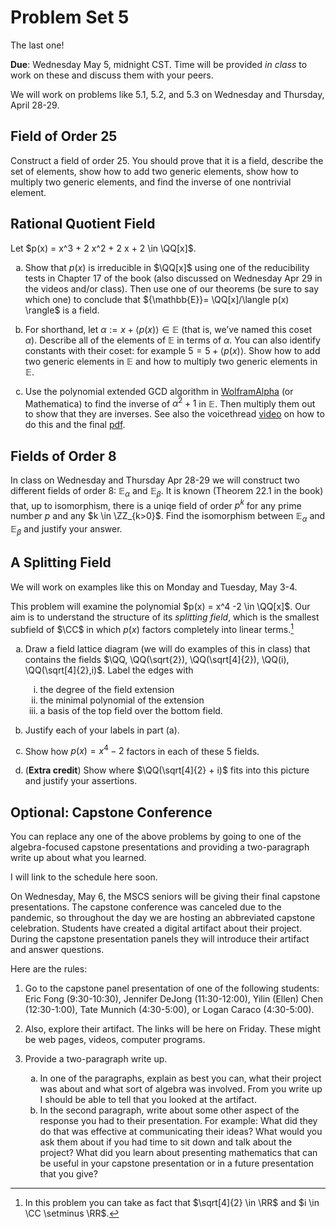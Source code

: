 # Problem Set 5

The last one!

\newcommand{\EE}{{\mathbb{E}}}


**Due**: Wednesday May 5, midnight CST. Time will be provided *in class* to work on these and discuss them with your peers. 

We will work on problems like 5.1, 5.2, and 5.3 on Wednesday and Thursday, April 28-29. 

##  Field of Order 25

Construct a field of order 25. You should prove that it is a field, describe the set of elements, show how to add two generic elements, show how to multiply two generic elements, and find the inverse of one nontrivial element. 

##  Rational Quotient Field

Let $p(x) =  x^3 + 2 x^2 + 2 x + 2 \in \QQ[x]$.

a. Show that $p(x)$ is irreducible in $\QQ[x]$ using one of the reducibility tests in Chapter 17 of the book (also discussed on Wednesday Apr 29 in the videos and/or class). Then use one of our theorems (be sure to say which one) to conclude that $\EE = \QQ[x]/\langle p(x) \rangle$ is a field.

b. For shorthand, let $\alpha := x + \langle p(x) \rangle \in \EE$ (that is, we've named this coset $\alpha$). Describe all of the elements of $\EE$ in terms of $\alpha$. You can also identify constants with their coset: for example $5 = 5 + \langle p(x) \rangle$. Show how to add two generic elements in $\EE$ and how to multiply two generic elements in $\EE$.

c. Use the polynomial extended GCD algorithm in [WolframAlpha](https://www.wolframalpha.com/input/?i=PolynomialExtendedGCD%5Bx%5E2%2B1%2Cx%5E3-4x%2B7%2Cx%5D) (or Mathematica) to find the inverse of $\alpha^2 + 1$ in $\EE$. Then multiply them out to show that they are inverses. See also the voicethread [video](https://moodle.macalester.edu/mod/lti/view.php?id=57781) on how to do this and the final [pdf](https://drive.google.com/open?id=1_wIrK50pgPeH-657wKtMwngD63IP7rbm). 


## Fields of Order 8

In class on Wednesday and Thursday Apr 28-29 we will construct two different fields of order 8: $\EE_\alpha$ and $\EE_\beta$. It is known (Theorem 22.1 in the book) that, up to isomorphism, there is a uniqe field of order $p^k$ for any prime number $p$ and any $k \in \ZZ_{k>0}$. Find the isomorphism between $\EE_\alpha$ and $\EE_\beta$ and justify your answer.

## A Splitting Field

We will work on examples like this on Monday and Tuesday, May 3-4.

This problem will examine the polynomial $p(x) = x^4 -2 \in \QQ[x]$. Our aim is to understand the structure of its *splitting field*, which is the smallest subfield of $\CC$ in which $p(x)$ factors completely into linear terms.^[In this problem you can take as fact that $\sqrt[4]{2} \in \RR$ and $i \in \CC \setminus \RR$.]

a. Draw a field lattice diagram (we will do examples of this in class) that contains the fields $\QQ, \QQ(\sqrt{2}), \QQ(\sqrt[4]{2}), \QQ(i), \QQ(\sqrt[4]{2},i)$. Label the edges with

    i. the degree of the field extension
    ii. the minimal polynomial of the extension
    iii. a basis of the top field over the bottom field.
    

b. Justify each of your labels in part (a).

c. Show how $p(x) = x^4 -2$ factors in each of these 5 fields. 

d. (**Extra credit**) Show where $\QQ(\sqrt[4]{2} + i)$ fits into this picture and justify your assertions. 


## Optional: Capstone Conference

You can replace any one of the above problems by going to one of the algebra-focused capstone presentations and providing a two-paragraph write up about what you learned.

I will link to the schedule here soon.

On Wednesday, May 6, the MSCS seniors will be giving their final capstone presentations. The capstone conference was canceled due to the pandemic, so throughout the day we are hosting an abbreviated capstone celebration. Students have created a digital artifact about their project. During the capstone presentation panels they will introduce their artifact and answer questions.

Here are the rules:

1. Go to the capstone panel presentation of one of the following students: Eric Fong (9:30-10:30), Jennifer DeJong (11:30-12:00), Yilin (Ellen) Chen (12:30-1:00),  Tate Munnich (4:30-5:00), or Logan Caraco (4:30-5:00).

2. Also, explore their artifact. The links will be here on Friday. These might be web pages, videos, computer programs. 

3. Provide a two-paragraph write up. 

    (a) In one of the paragraphs, explain as best you can, what their project was about and what sort of algebra was involved. From  you write up I should be able to tell that you looked at the artifact. 
    (b) In the second paragraph, write about some other aspect of the response you had to their presentation. For example: What did they do that was effective at communicating their ideas? What would you ask them about if you had time to sit down and talk about the project? What did you learn about presenting mathematics that can be useful in your capstone presentation or in a future presentation that you give?